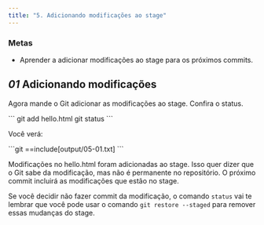 ```yaml
---
title: "5. Adicionando modificações ao stage"
---
```


### Metas

- Aprender a adicionar modificações ao stage para os próximos commits.

## _01_ Adicionando modificações

Agora mande o Git adicionar as modificações ao stage. Confira o status.

<Run>
```
git add hello.html
git status
```
</Run>

Você verá:

<Output>
```git
==include[output/05-01.txt]
```
</Output>

Modificações no hello.html foram adicionadas ao stage. Isso quer dizer que o Git sabe da modificação, mas não é permanente no repositório. O próximo commit incluirá as modificações que estão no stage.

Se você decidir não fazer commit da modificação, o comando `status` vai te lembrar que você pode usar o comando `git restore --staged` para remover essas mudanças do stage.

